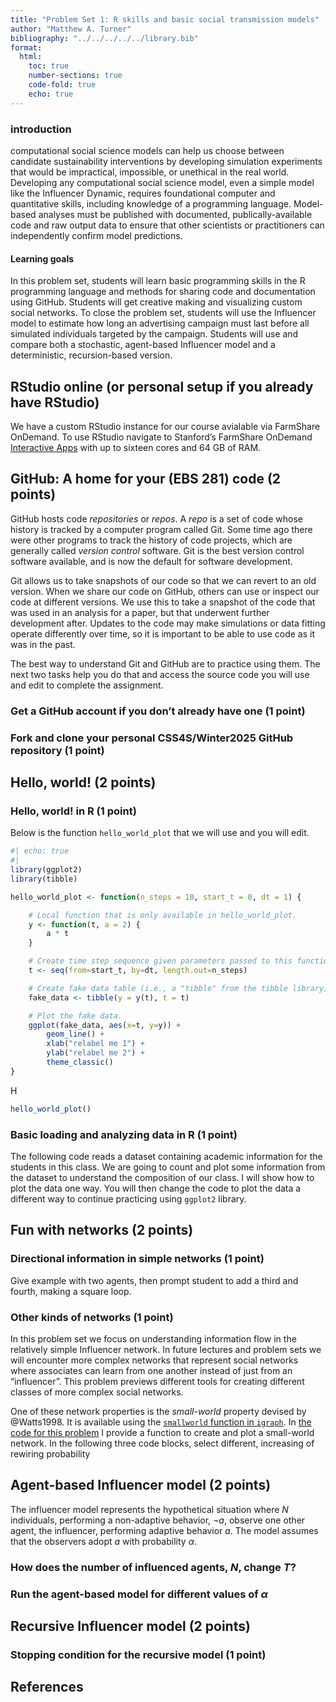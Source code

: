 ```yaml
---
title: "Problem Set 1: R skills and basic social transmission models"
author: "Matthew A. Turner"
bibliography: "../../../../../library.bib"
format:
  html:
    toc: true
    number-sections: true
    code-fold: true
    echo: true
---
```


### introduction {.unnumbered}

computational social science models can help us choose between candidate 
sustainability interventions by developing simulation experiments that would be impractical, impossible, or unethical in the real world. 
Developing any computational social science model, even a simple model like the 
Influencer Dynamic, requires foundational computer and quantitative skills,
including knowledge of a programming language. Model-based analyses must be published with documented, publically-available code and raw output data to ensure that 
other scientists or practitioners can independently confirm model predictions.

#### Learning goals {.unnumbered}

In this problem set, students will learn basic programming skills in the R
programming language and methods for sharing code and documentation using
GitHub. Students will get creative making and visualizing custom social
networks. To close the problem set, students will use the Influencer model
to estimate how long an advertising campaign must last before all simulated individuals targeted by the campaign. Students will use and compare both 
a stochastic, agent-based Influencer model and a deterministic, recursion-based
version. 


## RStudio online (or personal setup if you already have RStudio) {.unnumbered}

We have a custom RStudio instance for our course avialable via 
FarmShare OnDemand. 
To use RStudio  navigate to Stanford's
FarmShare OnDemand [Interactive Apps](https://ondemand-01.farmshare.stanford.edu/pun/sys/dashboard/batch_connect/sessions#) with up to sixteen cores and 64 GB of RAM.



## GitHub: A home for your (EBS 281) code (2 points)

GitHub hosts code _repositories_ or _repos_. A _repo_ is a set of code whose history is tracked by a computer program called Git. Some time ago there were other programs to track the history of code projects, which are generally called _version control_
software. Git is the best version control software available, and is now the
default for software development.

Git allows us to take snapshots of our code so that we can revert to an old version. When we share our code on GitHub, others can use or inspect our code at different versions. We use this to take a snapshot of the code that was used in an analysis for a paper, but that underwent further development after. Updates to the code may make simulations or data fitting operate differently over time, so it is important to be able to use code as it was in the past.

The best way to understand Git and GitHub are to practice using them. The next two
tasks help you do that and access the source code you will use and edit to
complete the assignment. 


### Get a GitHub account if you don't already have one (1 point)


### Fork and clone your personal CSS4S/Winter2025 GitHub repository (1 point)



## Hello, world! (2 points)


### Hello, world! in R (1 point)

Below is the function `hello_world_plot` that we will use and you will edit. 

```r
#| echo: true
#| 
library(ggplot2)
library(tibble)

hello_world_plot <- function(n_steps = 10, start_t = 0, dt = 1) {

    # Local function that is only available in hello_world_plot.
    y <- function(t, a = 2) {
        a * t 
    }

    # Create time step sequence given parameters passed to this function.
    t <- seq(from=start_t, by=dt, length.out=n_steps)

    # Create fake data table (i.e., a "tibble" from the tibble library).
    fake_data <- tibble(y = y(t), t = t)

    # Plot the fake data.
    ggplot(fake_data, aes(x=t, y=y)) + 
        geom_line() + 
        xlab("relabel me 1") + 
        ylab("relabel me 2") + 
        theme_classic()
}
```

H
```r
hello_world_plot()
```

### Basic loading and analyzing data in R (1 point)

The following code reads a dataset containing academic information for the students in this class. We are going to count and plot some information from the dataset to understand the composition of our class. I will show how to plot the data one way. You will then change the code to plot the data a different way to continue practicing using
`ggplot2` library. 

## Fun with networks (2 points)

### Directional information in simple networks (1 point)

Give example with two agents, then prompt student to add a third and fourth,
making a square loop. 

### Other kinds of networks (1 point)

In this problem set we focus on understanding information flow in
the relatively simple Influencer network. In future lectures and problem sets we will encounter more complex networks that represent social networks where associates
can learn from one another instead of just from an "influencer". This problem previews different tools for creating different classes of more complex social networks.

One of these network properties is the _small-world_ property devised by @Watts1998. 
It is available using the [`smallworld` function in `igraph`](https://r.igraph.org/reference/sample_smallworld.html). In [the code for this problem](https://github.com/CSS4S/Winter-2025/PS1/smallworld.R) I provide a function to create and plot a small-world network. In the following three code blocks, select different, increasing of 
rewiring probability 

## Agent-based Influencer model (2 points)

The influencer model represents the hypothetical situation where $N$ individuals, performing a non-adaptive behavior, $\neg a$, observe one other agent, the influencer,
performing adaptive behavior $a$. The model assumes that the observers adopt $a$ with probability $\alpha$. 


### How does the number of influenced agents, $N$, change $T$?

### Run the agent-based model for different values of $\alpha$

## Recursive Influencer model (2 points)

### Stopping condition for the recursive model (1 point)

### 

## References {.unnumbered}
